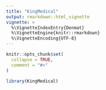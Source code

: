 ```yaml
---
title: "KingMedical"
output: rmarkdown::html_vignette
vignette: >
  %\VignetteIndexEntry{Denmat}
  %\VignetteEngine{knitr::rmarkdown}
  %\VignetteEncoding{UTF-8}
---
```


```r
knitr::opts_chunk$set(
  collapse = TRUE,
  comment = "#>"
)
```

```r
library(KingMedical)
```
